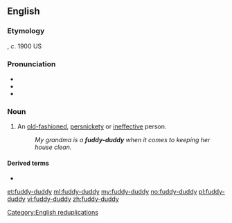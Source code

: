 {{also|fuddyduddy}}
==English==

===Etymology===
{{unk.|en}}, ''c''. 1900 US

===Pronunciation===
* {{IPA|/ˈfʌdiˌdʌdi/|lang=en}}
* {{audio|en-us-fuddy-duddy.ogg|Audio (US)|lang=en}}
* {{rhymes|ʌdi|lang=en}}

===Noun===
{{en-noun|fuddy-duddies}}

# {{lb|en|US|informal}} An [[old-fashioned]], [[persnickety]] or [[ineffective]] person.
#: ''My grandma is a '''fuddy-duddy''' when it comes to keeping her house clean.''

====Derived terms====
* {{l|en|fuddy-duddery}}

[[Category:English reduplications]]

[[et:fuddy-duddy]]
[[ml:fuddy-duddy]]
[[my:fuddy-duddy]]
[[no:fuddy-duddy]]
[[pl:fuddy-duddy]]
[[vi:fuddy-duddy]]
[[zh:fuddy-duddy]]